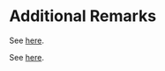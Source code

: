 # Additional Remarks

See [here](https://en.wikipedia.org/wiki/Prometheus_Bound_(Rubens)).

See [here](https://en.wikipedia.org/wiki/Vitruvian_Man).
